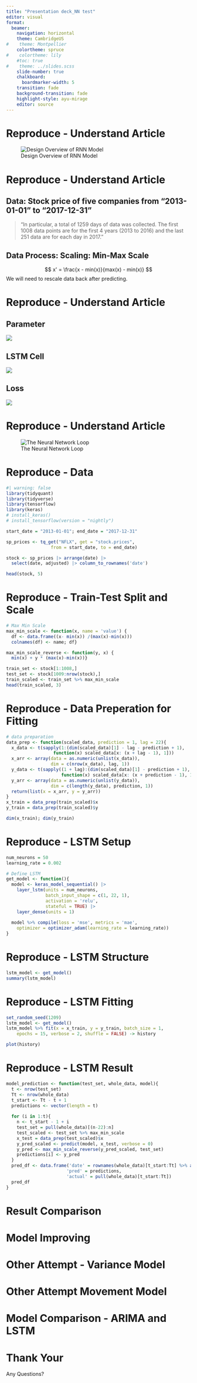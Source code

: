 ```yaml
---
title: "Presentation deck_NN test"
editor: visual
format: 
  beamer:
    navigation: horizontal
    theme: CambridgeUS
#    theme: Montpellier
    colortheme: spruce
#    colortheme: lily
    #toc: true
#    theme: ../slides.scss
    slide-number: true
    chalkboard: 
      boardmarker-width: 5
    transition: fade
    background-transition: fade
    highlight-style: ayu-mirage
    editor: source
---
```


# Reproduce - Understand Article

![Design Overview of RNN Model](Images/RNN_reproduce_structure.png)

# Reproduce - Understand Article

## Data: Stock price of five companies from "2013-01-01" to "2017-12-31"

> "In particular, a total of 1259 days of data was collected. The first 1008 data points are for the first 4 years (2013 to 2016) and the last 251 data are for each day in 2017."

\vspace{0.5cm}

## Data Process: Scaling: Min-Max Scale

$$
x' = \frac{x - min(x)}{max(x) - min(x)}
$$ We will need to rescale data back after predicting.

# Reproduce - Understand Article

## Parameter

![](Images/RNN_parameter.png)

## LSTM Cell

![](Images/RNN_lstm_cell.png)

## Loss

![](Images/RNN_loss.png)

# Reproduce - Understand Article

![The Neural Network Loop](Images/RNN_loop.png)

# Reproduce - Data

```r
#| warning: false
library(tidyquant)
library(tidyverse)
library(tensorflow)
library(keras)
# install_keras()
# install_tensorflow(version = "nightly")
```

```r
start_date = "2013-01-01"; end_date = "2017-12-31"

sp_prices <- tq_get("NFLX", get = "stock.prices",
                 from = start_date, to = end_date)

stock <- sp_prices |> arrange(date) |>
  select(date, adjusted) |> column_to_rownames('date')

head(stock, 5)
```

# Reproduce - Train-Test Split and Scale

```r
# Max Min Scale
max_min_scale <- function(x, name = 'value') {
  df <- data.frame((x- min(x)) /(max(x)-min(x)))
  colnames(df) <- name; df}

max_min_scale_reverse <- function(y, x) {
  min(x) + y * (max(x)-min(x))}

train_set <- stock[1:1008,]
test_set <- stock[1009:nrow(stock),]
train_scaled <- train_set %>% max_min_scale
head(train_scaled, 3)
```

# Reproduce - Data Preperation for Fitting

```r
# data preparation
data_prep <- function(scaled_data, prediction = 1, lag = 22){
  x_data <- t(sapply(1:(dim(scaled_data)[1] - lag - prediction + 1),
                  function(x) scaled_data[x: (x + lag - 1), 1]))
  x_arr <- array(data = as.numeric(unlist(x_data)), 
                 dim = c(nrow(x_data), lag, 1))
  y_data <- t(sapply((1 + lag):(dim(scaled_data)[1] - prediction + 1), 
                     function(x) scaled_data[x: (x + prediction - 1), 1])) 
  y_arr <- array(data = as.numeric(unlist(y_data)), 
                 dim = c(length(y_data), prediction, 1))
  return(list(x = x_arr, y = y_arr))
}
x_train = data_prep(train_scaled)$x
y_train = data_prep(train_scaled)$y

dim(x_train); dim(y_train)
```

# Reproduce - LSTM Setup

```r
num_neurons = 50
learning_rate = 0.002

# Define LSTM
get_model <- function(){
  model <- keras_model_sequential() |>
    layer_lstm(units = num_neurons, 
               batch_input_shape = c(1, 22, 1), 
               activation = 'relu', 
               stateful = TRUE) |>
    layer_dense(units = 1) 
  
  model %>% compile(loss = 'mse', metrics = 'mae',
    optimizer = optimizer_adam(learning_rate = learning_rate))
}
```

# Reproduce - LSTM Structure

```r
lstm_model <- get_model()
summary(lstm_model)
```

# Reproduce - LSTM Fitting

```r
set_random_seed(1209)
lstm_model <- get_model()
lstm_model %>% fit(x = x_train, y = y_train, batch_size = 1,
    epochs = 15, verbose = 2, shuffle = FALSE) -> history

plot(history)
```

# Reproduce - LSTM Result

```r
model_prediction <- function(test_set, whole_data, model){
  t <- nrow(test_set)
  Tt <- nrow(whole_data)
  t_start <- Tt - t + 1
  predictions <- vector(length = t)
  
  for (i in 1:t){
    n <- t_start - 1 + i
    test_set = pull(whole_data)[(n-22):n]
    test_scaled <- test_set %>% max_min_scale
    x_test = data_prep(test_scaled)$x
    y_pred_scaled <- predict(model, x_test, verbose = 0)
    y_pred <- max_min_scale_reverse(y_pred_scaled, test_set)
    predictions[i] <- y_pred
  }
  pred_df <- data.frame('date' = rownames(whole_data)[t_start:Tt] %>% as_date(),
                       'pred' = predictions,
                       'actual' = pull(whole_data)[t_start:Tt])
  pred_df
}
```

# Result Comparison

# Model Improving

# Other Attempt - Variance Model

# Other Attempt Movement Model

# Model Comparison - ARIMA and LSTM

# Thank Your

Any Questions?
